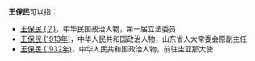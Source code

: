 '''王保民'''可以指：
* [[王保民_(？)|王保民 (？)]]，中华民国政治人物，第一届立法委员
* [[王保民_(1913年)|王保民 (1913年)]]，中华人民共和国政治人物，山东省人大常委会原副主任
* [[王保民_(1932年)|王保民 (1932年)]]，中华人民共和国政治人物，前驻圭亚那大使

{{Disambiguation|bao|cat=三字王姓人名消歧义}}